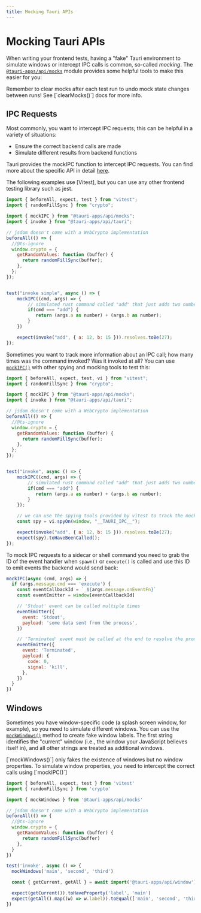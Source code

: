```yaml
---
title: Mocking Tauri APIs
---
```



# Mocking Tauri APIs

When writing your frontend tests, having a "fake" Tauri environment to simulate windows or intercept IPC calls is common, so-called _mocking_.
The [`@tauri-apps/api/mocks`] module provides some helpful tools to make this easier for you:

<Callout kind="caution">
Remember to clear mocks after each test run to undo mock state changes between runs! See [`clearMocks()`] docs for more info.
</Callout>

## IPC Requests

Most commonly, you want to intercept IPC requests; this can be helpful in a variety of situations:

- Ensure the correct backend calls are made
- Simulate different results from backend functions

Tauri provides the mockIPC function to intercept IPC requests. You can find more about the specific API in detail [here][`mockipc()`].

<Callout kind="note">
The following examples use [Vitest], but you can use any other frontend testing library such as jest.
</Callout>

```js
import { beforeAll, expect, test } from "vitest";
import { randomFillSync } from "crypto";

import { mockIPC } from "@tauri-apps/api/mocks";
import { invoke } from "@tauri-apps/api/tauri";

// jsdom doesn't come with a WebCrypto implementation
beforeAll(() => {
  //@ts-ignore
  window.crypto = {
    getRandomValues: function (buffer) {
      return randomFillSync(buffer);
    },
  };
});


test("invoke simple", async () => {
    mockIPC((cmd, args) => {
        // simulated rust command called "add" that just adds two numbers
        if(cmd === "add") {
           return (args.a as number) + (args.b as number);
        }
    })

    expect(invoke("add", { a: 12, b: 15 })).resolves.toBe(27);
});
```

Sometimes you want to track more information about an IPC call; how many times was the command invoked? Was it invoked at all?
You can use [`mockIPC()`] with other spying and mocking tools to test this:

```js
import { beforeAll, expect, test, vi } from "vitest";
import { randomFillSync } from "crypto";

import { mockIPC } from "@tauri-apps/api/mocks";
import { invoke } from "@tauri-apps/api/tauri";

// jsdom doesn't come with a WebCrypto implementation
beforeAll(() => {
  //@ts-ignore
  window.crypto = {
    getRandomValues: function (buffer) {
      return randomFillSync(buffer);
    },
  };
});


test("invoke", async () => {
    mockIPC((cmd, args) => {
        // simulated rust command called "add" that just adds two numbers
        if(cmd === "add") {
           return (args.a as number) + (args.b as number);
        }
    });

    // we can use the spying tools provided by vitest to track the mocked function
    const spy = vi.spyOn(window, "__TAURI_IPC__");

    expect(invoke("add", { a: 12, b: 15 })).resolves.toBe(27);
    expect(spy).toHaveBeenCalled();
});
```

To mock IPC requests to a sidecar or shell command you need to grab the ID of the event handler when `spawn()` or `execute()` is called and use this ID to emit events the backend would send back:

```js
mockIPC(async (cmd, args) => {
  if (args.message.cmd === 'execute') {
    const eventCallbackId = `_${args.message.onEventFn}`
    const eventEmitter = window[eventCallbackId]

    // 'Stdout' event can be called multiple times
    eventEmitter({
      event: 'Stdout',
      payload: 'some data sent from the process',
    })

    // 'Terminated' event must be called at the end to resolve the promise
    eventEmitter({
      event: 'Terminated',
      payload: {
        code: 0,
        signal: 'kill',
      },
    })
  }
})
```

## Windows

Sometimes you have window-specific code (a splash screen window, for example), so you need to simulate different windows.
You can use the [`mockWindows()`] method to create fake window labels. The first string identifies the "current" window (i.e., the window your JavaScript believes itself in), and all other strings are treated as additional windows.

<Callout kind="note">
[`mockWindows()`] only fakes the existence of windows but no window properties. To simulate window properties, you need to intercept the correct calls using [`mockIPC()`]
</Callout>

```js
import { beforeAll, expect, test } from 'vitest'
import { randomFillSync } from 'crypto'

import { mockWindows } from '@tauri-apps/api/mocks'

// jsdom doesn't come with a WebCrypto implementation
beforeAll(() => {
  //@ts-ignore
  window.crypto = {
    getRandomValues: function (buffer) {
      return randomFillSync(buffer)
    },
  }
})

test('invoke', async () => {
  mockWindows('main', 'second', 'third')

  const { getCurrent, getAll } = await import('@tauri-apps/api/window')

  expect(getCurrent()).toHaveProperty('label', 'main')
  expect(getAll().map((w) => w.label)).toEqual(['main', 'second', 'third'])
})
```

[`@tauri-apps/api/mocks`]: ../../api/js/mocks.md
[`mockipc()`]: ../../api/js/mocks.md#mockipc
[`mockwindows()`]: ../../api/js/mocks.md#mockwindows
[`clearmocks()`]: ../../api/js/mocks.md#clearmocks
[vitest]: https://vitest.dev
